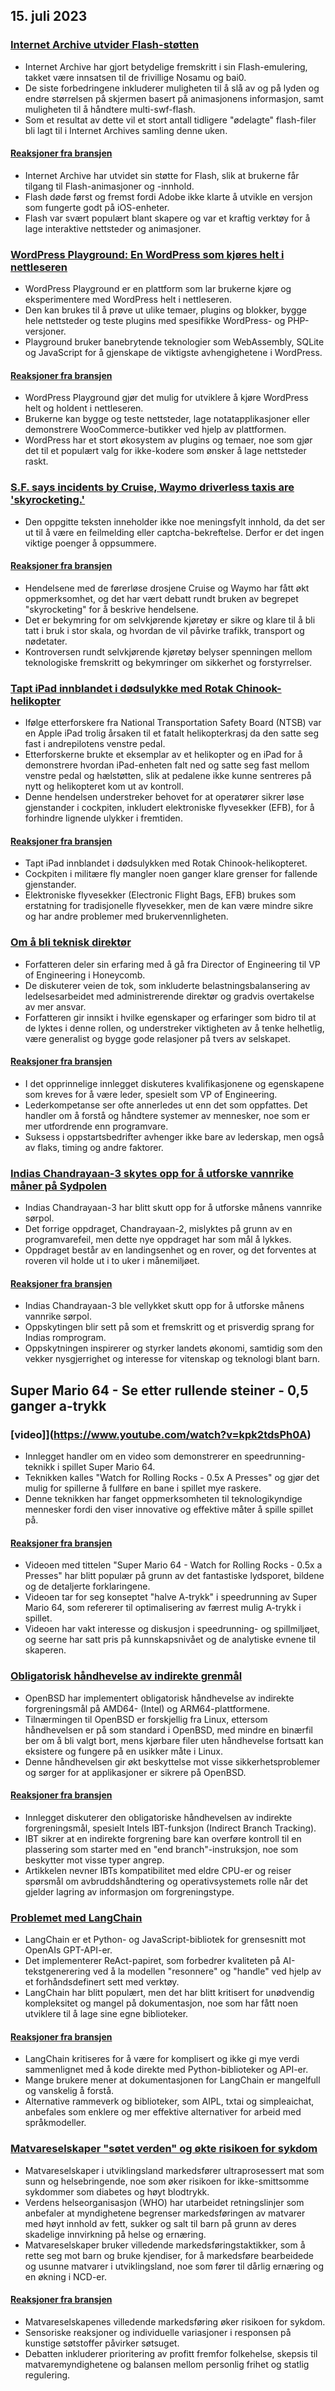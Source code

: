

<CallToAction />

<Steps>

## 15. juli 2023

### [Internet Archive utvider Flash-støtten](https://mastodon.archive.org/@textfiles/110697893762381822)

- Internet Archive har gjort betydelige fremskritt i sin Flash-emulering, takket være innsatsen til de frivillige Nosamu og bai0.
- De siste forbedringene inkluderer muligheten til å slå av og på lyden og endre størrelsen på skjermen basert på animasjonens informasjon, samt muligheten til å håndtere multi-swf-flash.
- Som et resultat av dette vil et stort antall tidligere "ødelagte" flash-filer bli lagt til i Internet Archives samling denne uken.

#### [Reaksjoner fra bransjen](http://news.ycombinator.com/item?id=36728745)

- Internet Archive har utvidet sin støtte for Flash, slik at brukerne får tilgang til Flash-animasjoner og -innhold.
- Flash døde først og fremst fordi Adobe ikke klarte å utvikle en versjon som fungerte godt på iOS-enheter.
- Flash var svært populært blant skapere og var et kraftig verktøy for å lage interaktive nettsteder og animasjoner.

### [WordPress Playground: En WordPress som kjøres helt i nettleseren](https://developer.wordpress.org/playground/)

- WordPress Playground er en plattform som lar brukerne kjøre og eksperimentere med WordPress helt i nettleseren.
- Den kan brukes til å prøve ut ulike temaer, plugins og blokker, bygge hele nettsteder og teste plugins med spesifikke WordPress- og PHP-versjoner.
- Playground bruker banebrytende teknologier som WebAssembly, SQLite og JavaScript for å gjenskape de viktigste avhengighetene i WordPress.

#### [Reaksjoner fra bransjen](http://news.ycombinator.com/item?id=36726593)

- WordPress Playground gjør det mulig for utviklere å kjøre WordPress helt og holdent i nettleseren.
- Brukerne kan bygge og teste nettsteder, lage notatapplikasjoner eller demonstrere WooCommerce-butikker ved hjelp av plattformen.
- WordPress har et stort økosystem av plugins og temaer, noe som gjør det til et populært valg for ikke-kodere som ønsker å lage nettsteder raskt.

### [S.F. says incidents by Cruise, Waymo driverless taxis are 'skyrocketing.'](https://www.sfchronicle.com/sf/article/driverless-taxi-cruise-waymo-18157172.php)

- Den oppgitte teksten inneholder ikke noe meningsfylt innhold, da det ser ut til å være en feilmelding eller captcha-bekreftelse. Derfor er det ingen viktige poenger å oppsummere.

#### [Reaksjoner fra bransjen](http://news.ycombinator.com/item?id=36726219)

- Hendelsene med de førerløse drosjene Cruise og Waymo har fått økt oppmerksomhet, og det har vært debatt rundt bruken av begrepet "skyrocketing" for å beskrive hendelsene.
- Det er bekymring for om selvkjørende kjøretøy er sikre og klare til å bli tatt i bruk i stor skala, og hvordan de vil påvirke trafikk, transport og nødetater.
- Kontroversen rundt selvkjørende kjøretøy belyser spenningen mellom teknologiske fremskritt og bekymringer om sikkerhet og forstyrrelser.

### [Tapt iPad innblandet i dødsulykke med Rotak Chinook-helikopter](https://verticalmag.com/news/dropped-ipad-implicated-in-fatal-chinook-helicopter-crash/)

- Ifølge etterforskere fra National Transportation Safety Board (NTSB) var en Apple iPad trolig årsaken til et fatalt helikopterkrasj da den satte seg fast i andrepilotens venstre pedal.
- Etterforskerne brukte et eksemplar av et helikopter og en iPad for å demonstrere hvordan iPad-enheten falt ned og satte seg fast mellom venstre pedal og hælstøtten, slik at pedalene ikke kunne sentreres på nytt og helikopteret kom ut av kontroll.
- Denne hendelsen understreker behovet for at operatører sikrer løse gjenstander i cockpiten, inkludert elektroniske flyvesekker (EFB), for å forhindre lignende ulykker i fremtiden.

#### [Reaksjoner fra bransjen](http://news.ycombinator.com/item?id=36724736)

- Tapt iPad innblandet i dødsulykken med Rotak Chinook-helikopteret.
- Cockpiten i militære fly mangler noen ganger klare grenser for fallende gjenstander.
- Elektroniske flyvesekker (Electronic Flight Bags, EFB) brukes som erstatning for tradisjonelle flyvesekker, men de kan være mindre sikre og har andre problemer med brukervennligheten.

### [Om å bli teknisk direktør](https://www.honeycomb.io/blog/becoming-vp-of-engineering-pt1)

- Forfatteren deler sin erfaring med å gå fra Director of Engineering til VP of Engineering i Honeycomb.
- De diskuterer veien de tok, som inkluderte belastningsbalansering av ledelsesarbeidet med administrerende direktør og gradvis overtakelse av mer ansvar.
- Forfatteren gir innsikt i hvilke egenskaper og erfaringer som bidro til at de lyktes i denne rollen, og understreker viktigheten av å tenke helhetlig, være generalist og bygge gode relasjoner på tvers av selskapet.

#### [Reaksjoner fra bransjen](http://news.ycombinator.com/item?id=36721080)

- I det opprinnelige innlegget diskuteres kvalifikasjonene og egenskapene som kreves for å være leder, spesielt som VP of Engineering.
- Lederkompetanse ser ofte annerledes ut enn det som oppfattes. Det handler om å forstå og håndtere systemer av mennesker, noe som er mer utfordrende enn programvare.
- Suksess i oppstartsbedrifter avhenger ikke bare av lederskap, men også av flaks, timing og andre faktorer.

### [Indias Chandrayaan-3 skytes opp for å utforske vannrike måner på Sydpolen](https://www.newscientist.com/article/2382565-indias-chandrayaan-3-launches-to-explore-moons-water-rich-south-pole/)

- Indias Chandrayaan-3 har blitt skutt opp for å utforske månens vannrike sørpol.
- Det forrige oppdraget, Chandrayaan-2, mislyktes på grunn av en programvarefeil, men dette nye oppdraget har som mål å lykkes.
- Oppdraget består av en landingsenhet og en rover, og det forventes at roveren vil holde ut i to uker i månemiljøet.

#### [Reaksjoner fra bransjen](http://news.ycombinator.com/item?id=36721517)

- Indias Chandrayaan-3 ble vellykket skutt opp for å utforske månens vannrike sørpol.
- Oppskytingen blir sett på som et fremskritt og et prisverdig sprang for Indias romprogram.
- Oppskytningen inspirerer og styrker landets økonomi, samtidig som den vekker nysgjerrighet og interesse for vitenskap og teknologi blant barn.

## Super Mario 64 - Se etter rullende steiner - 0,5 ganger a-trykk

### [video]](https://www.youtube.com/watch?v=kpk2tdsPh0A)

- Innlegget handler om en video som demonstrerer en speedrunning-teknikk i spillet Super Mario 64.
- Teknikken kalles "Watch for Rolling Rocks - 0.5x A Presses" og gjør det mulig for spillerne å fullføre en bane i spillet mye raskere.
- Denne teknikken har fanget oppmerksomheten til teknologikyndige mennesker fordi den viser innovative og effektive måter å spille spillet på.

#### [Reaksjoner fra bransjen](http://news.ycombinator.com/item?id=36725472)

- Videoen med tittelen "Super Mario 64 - Watch for Rolling Rocks - 0.5x a Presses" har blitt populær på grunn av det fantastiske lydsporet, bildene og de detaljerte forklaringene.
- Videoen tar for seg konseptet "halve A-trykk" i speedrunning av Super Mario 64, som refererer til optimalisering av færrest mulig A-trykk i spillet.
- Videoen har vakt interesse og diskusjon i speedrunning- og spillmiljøet, og seerne har satt pris på kunnskapsnivået og de analytiske evnene til skaperen.

### [Obligatorisk håndhevelse av indirekte grenmål](https://undeadly.org/cgi?action=article;sid=20230714121907)

- OpenBSD har implementert obligatorisk håndhevelse av indirekte forgreningsmål på AMD64- (Intel) og ARM64-plattformene.
- Tilnærmingen til OpenBSD er forskjellig fra Linux, ettersom håndhevelsen er på som standard i OpenBSD, med mindre en binærfil ber om å bli valgt bort, mens kjørbare filer uten håndhevelse fortsatt kan eksistere og fungere på en usikker måte i Linux.
- Denne håndhevelsen gir økt beskyttelse mot visse sikkerhetsproblemer og sørger for at applikasjoner er sikrere på OpenBSD.

#### [Reaksjoner fra bransjen](http://news.ycombinator.com/item?id=36722823)

- Innlegget diskuterer den obligatoriske håndhevelsen av indirekte forgreningsmål, spesielt Intels IBT-funksjon (Indirect Branch Tracking).
- IBT sikrer at en indirekte forgrening bare kan overføre kontroll til en plassering som starter med en "end branch"-instruksjon, noe som beskytter mot visse typer angrep.
- Artikkelen nevner IBTs kompatibilitet med eldre CPU-er og reiser spørsmål om avbruddshåndtering og operativsystemets rolle når det gjelder lagring av informasjon om forgreningstype.

### [Problemet med LangChain](https://minimaxir.com/2023/07/langchain-problem/)

- LangChain er et Python- og JavaScript-bibliotek for grensesnitt mot OpenAIs GPT-API-er.
- Det implementerer ReAct-papiret, som forbedrer kvaliteten på AI-tekstgenerering ved å la modellen "resonnere" og "handle" ved hjelp av et forhåndsdefinert sett med verktøy.
- LangChain har blitt populært, men det har blitt kritisert for unødvendig kompleksitet og mangel på dokumentasjon, noe som har fått noen utviklere til å lage sine egne biblioteker.

#### [Reaksjoner fra bransjen](http://news.ycombinator.com/item?id=36725982)

- LangChain kritiseres for å være for komplisert og ikke gi mye verdi sammenlignet med å kode direkte med Python-biblioteker og API-er.
- Mange brukere mener at dokumentasjonen for LangChain er mangelfull og vanskelig å forstå.
- Alternative rammeverk og biblioteker, som AIPL, txtai og simpleaichat, anbefales som enklere og mer effektive alternativer for arbeid med språkmodeller.

### [Matvareselskaper "søtet verden" og økte risikoen for sykdom](https://www.theguardian.com/global-development/2023/jul/14/how-food-companies-sweetened-the-world-and-increased-the-risk-of-disease-acc)

- Matvareselskaper i utviklingsland markedsfører ultraprosessert mat som sunn og helsebringende, noe som øker risikoen for ikke-smittsomme sykdommer som diabetes og høyt blodtrykk.
- Verdens helseorganisasjon (WHO) har utarbeidet retningslinjer som anbefaler at myndighetene begrenser markedsføringen av matvarer med høyt innhold av fett, sukker og salt til barn på grunn av deres skadelige innvirkning på helse og ernæring.
- Matvareselskaper bruker villedende markedsføringstaktikker, som å rette seg mot barn og bruke kjendiser, for å markedsføre bearbeidede og usunne matvarer i utviklingsland, noe som fører til dårlig ernæring og en økning i NCD-er.

#### [Reaksjoner fra bransjen](http://news.ycombinator.com/item?id=36729757)

- Matvareselskapenes villedende markedsføring øker risikoen for sykdom.
- Sensoriske reaksjoner og individuelle variasjoner i responsen på kunstige søtstoffer påvirker søtsuget.
- Debatten inkluderer prioritering av profitt fremfor folkehelse, skepsis til matvaremyndighetene og balansen mellom personlig frihet og statlig regulering.

</Steps>
